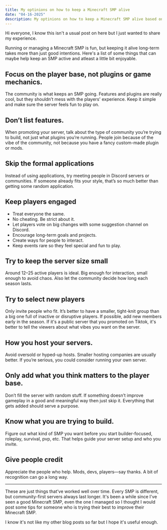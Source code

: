 ```yaml
---
title: My optinions on how to keep a Minecraft SMP alive
date: "04-16-2025"
description: My optinions on how to keep a Minecraft SMP alive based on past experience.
---
```


Hi everyone, I know this isn't a usual post on here but I just wanted to share my experience.

Running or managing a Minecraft SMP is fun, but keeping it alive long-term takes more than just good intentions. 
Here's a list of some things that can maybe help keep an SMP active and atleast a little bit enjoyable.

## Focus on the player base, not plugins or game mechanics.

The community is what keeps an SMP going. Features and plugins are really cool, but they shouldn’t mess with the players' experience. Keep it simple and make sure the server feels fun to play on.

## Don’t list features.

When promoting your server, talk about the type of community you’re trying to build, not just what plugins you’re running. People join because of the vibe of the community, not because you have a fancy custom-made plugin or mods.

## Skip the formal applications

Instead of using applications, try meeting people in Discord servers or communities. If someone already fits your style, that’s so much better than getting some random application.

## Keep players engaged

- Treat everyone the same.
- No cheating. Be strict about it.
- Let players vote on big changes with some suggestion channel on Discord.
- Encourage long-term goals and projects.
- Create ways for people to interact.
- Keep events rare so they feel special and fun to play.

## Try to keep the server size small

Around 12–25 active players is ideal. Big enough for interaction, small enough to avoid chaos. Also let the community decide how long each season lasts.

## Try to select new players

Only invite people who fit. It’s better to have a smaller, tight-knit group than a big one full of inactive or disruptive players. If possible, add new members early in the season.
If it's a public server that you promoted on Tiktok, it's better to tell the viewers about what vibes you want on the server.

## How you host your servers.

Avoid oversold or hyped-up hosts. Smaller hosting companies are usually better. If you’re serious, you could consider running your own server.

## Only add what you think matters to the player base.

Don’t fill the server with random stuff. If something doesn’t improve gameplay in a good and meaningful way then just skip it. Everything that gets added should serve a purpose.

## Know what you are trying to build.

Figure out what kind of SMP you want before you start builder-focused, roleplay, survival, pvp, etc. That helps guide your server setup and who you invite.

## Give people credit

Appreciate the people who help. Mods, devs, players—say thanks. A bit of recognition can go a long way.

---

These are just things that’ve worked well over time. Every SMP is different, but community-first servers always last longer.
It's been a while since I've seen a good Minecraft SMP, even the one I managed so I thought I would post some tips for someone who is trying their best to improve their Minecraft SMP.

I know it's not like my other blog posts so far but I hope it's useful enough.